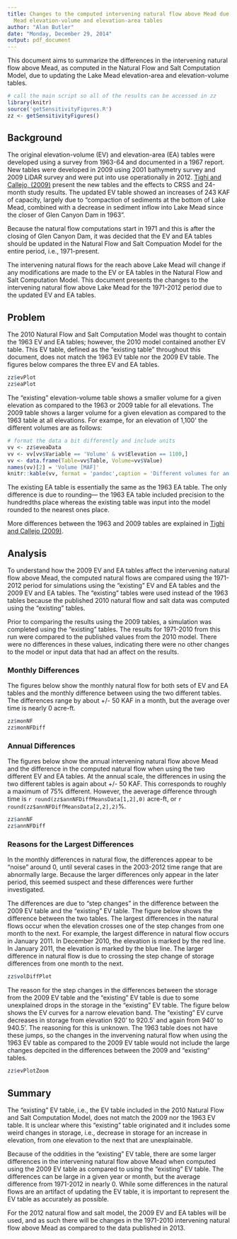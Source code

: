```yaml
---
title: Changes to the computed intervening natural flow above Mead due to the updated Lake
  Mead elevation-volume and elevation-area tables
author: "Alan Butler"
date: "Monday, December 29, 2014"
output: pdf_document
---
```


This document aims to summarize the differences in the intervening natural flow above Mead, as computed in the Natural Flow and Salt Computation Model, due to updating the Lake Mead elevation-area and elevation-volume tables.

```r
# call the main script so all of the results can be accessed in zz
library(knitr)
source('getSensitivityFigures.R')
zz <- getSensitivityFigures()
```

## Background
The original elevation-volume (EV) and elevation-area (EA) tables were developed using a survey from 1963-64 and documented in a 1967 report. New tables were developed in 2009 using 2001 bathymetry survey and 2009 LiDAR survey and were put into use operationally in 2012. [Tighi and Callejo, (2009)](http://www.usbr.gov/lc/region/g4000/LM_AreaCapacityTables2009.pdf) present the new tables and the effects to CRSS and 24-month study results. The updated EV table showed an increases of 243 KAF of capacity, largely due to "compaction of sediments at the bottom of Lake Mead, combined with a decrease in sediment inflow into Lake Mead since the closer of Glen Canyon Dam in 1963". 

Because the natural flow computations start in 1971 and this is after the closing of Glen Canyon Dam, it was decided that the EV and EA tables should be updated in the Natural Flow and Salt Compuation Model for the entire period, i.e., 1971-present. 

The intervening natural flows for the reach above Lake Mead will change if any modifications are made to the EV or EA tables in the Natural Flow and Salt Computation Model. This document presents the changes to the intervening natural flow above Lake Mead for the 1971-2012 period due to the updated EV and EA tables.

## Problem
The 2010 Natural Flow and Salt Computation Model was thought to contain the 1963 EV and EA tables; however, the 2010 model contained another EV table. This EV table, defined as the "existing table" throughout this document, does not match the 1963 EV table nor the 2009 EV table. The figures below compares the three EV and EA tables.

```r
zz$evPlot
zz$eaPlot
```

The "existing" elevation-volume table shows a smaller volume for a given elevation as compared to the 1963 or 2009 table for all elevations. The 2009 table shows a larger volume for a given elevation as compared to the 1963 table at all elevations. For exampe, for an elevation of 1,100\' the different volumes are as follows:

```r
# format the data a bit differently and include units
vv <- zz$eveaData
vv <- vv[vv$Variable == 'Volume' & vv$Elevation == 1100,]
vv <- data.frame(Table=vv$Table, Volume=vv$Value)
names(vv)[2] = 'Volume [MAF]'
knitr::kable(vv, format = 'pandoc',caption = 'Different volumes for an elevation of 1,100\' based on the different EV tables.')
```

The existing EA table is essentially the same as the 1963 EA table. The only difference is due to rounding--- the 1963 EA table included precision to the hundredths place whereas the existing table was input into the model rounded to the nearest ones place.

More differences between the 1963 and 2009 tables are explained in [Tighi and Callejo (2009)](http://www.usbr.gov/lc/region/g4000/LM_AreaCapacityTables2009.pdf).

## Analysis
To understand how the 2009 EV and EA tables affect the intervening natural flow above Mead, the computed natural flows are compared using the 1971-2012 period for simulations using the "existing" EV and EA tables and the 2009 EV and EA tables. The "existing" tables were used instead of the 1963 tables because the published 2010 natural flow and salt data was computed using the "existing" tables. 

Prior to comparing the results using the 2009 tables, a simulation was completed using the "existing" tables. The results for 1971-2010 from this run were compared to the published values from the 2010 model. There were no differences in these values, indicating there were no other changes to the model or input data that had an affect on the results.

### Monthly Differences

The figures below show the monthly natural flow for both sets of EV and EA tables and the monthly difference between using the two different tables. The differences range by about +/- 50 KAF in a month, but the average over time is nearly 0 acre-ft.

```r
zz$monNF
zz$monNFDiff
```

### Annual Differences

The figures below show the annual intervening natural flow above Mead and the difference in the computed natural flow when using the two different EV and EA tables. At the annual scale, the differences in using the two different tables is again about +/- 50 KAF. This corresponds to roughly a maximum of 75% different. However, the aeverage difference through time is `r round(zz$annNFDiffMeansData[1,2],0)` acre-ft, or `r round(zz$annNFDiffMeansData[2,2],2)`%.

```r
zz$annNF
zz$annNFDiff
```

### Reasons for the Largest Differences

In the monthly differences in natural flow, the differences appear to be "noise" around 0, until several cases in the 2003-2012 time range that are abnormally large. Because the larger differences only appear in the later period, this seemed suspect and these differences were further investigated.

The differences are due to "step changes" in the difference between the 2009 EV table and the "existing" EV table. The figure below shows the difference between the two tables. The largest differences in the natural flows occur when the elevation crosses one of the step changes from one month to the next. For example, the largest difference in natural flow occurs in January 2011. In December 2010, the elevation is marked by the red line. In January 2011, the elevation is marked by the blue line. The larger difference in natural flow is due to crossing the step change of storage differences from one month to the next.

```r
zz$volDiffPlot
```

The reason for the step changes in the differences between the storage from the 2009 EV table and the "existing" EV table is due to some unexplained drops in the storage in the "existing" EV table. The figure below shows the EV curves for a narrow elevation band. The "existing" EV curve decreases in storage from elevation 920' to 920.5' and again from 940' to 940.5'. The reasoning for this is unknown. The 1963 table does not have these jumps, so the changes in the invervening natural flow when using the 1963 EV table as compared to the 2009 EV table would not include the large changes depcited in the differences between the 2009 and "existing" tables.

```r
zz$evPlotZoom
```

## Summary

The "existing" EV table, i.e., the EV table included in the 2010 Natural Flow and Salt Computation Model, does not match the 2009 nor the 1963 EV table. It is unclear where this "existing" table originated and it includes some weird changes in storage, i.e., decrease in storage for an increase in elevation, from one elevation to the next that are unexplainable. 

Because of the oddities in the "existing" EV table, there are some larger differences in the intervening natural flow above Mead when computed using the 2009 EV table as compared to using the "existing" EV table. The differences can be large in a given year or month, but the average difference from 1971-2012 in nearly 0. While some differences in the natural flows are an artifact of updating the EV table, it is important to represent the EV table as accurately as possible.

For the 2012 natural flow and salt model, the 2009 EV and EA tables will be used, and as such there will be changes in the 1971-2010 intervening natural flow above Mead as compared to the data published in 2013.
